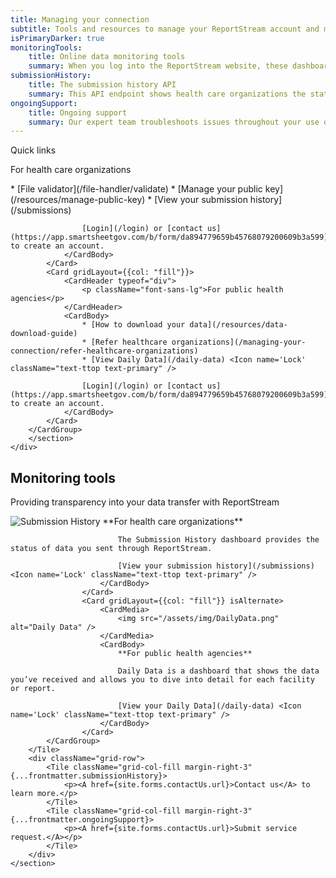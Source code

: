 ```yaml
---
title: Managing your connection
subtitle: Tools and resources to manage your ReportStream account and monitor your data
isPrimaryDarker: true
monitoringTools:
    title: Online data monitoring tools
    summary: When you log into the ReportStream website, these dashboards show what data you sent or received.
submissionHistory:
    title: The submission history API
    summary: This API endpoint shows health care organizations the status of data they’ve sent.
ongoingSupport:
    title: Ongoing support
    summary: Our expert team troubleshoots issues throughout your use of ReportStream.
---
```



<HeroWrapper className="bg-blue-5">
    <div className="grid-container">
        <section className="usa-section">
            <p className="margin-top-0 text-bold">Quick links</p>
            <CardGroup>
            <Card gridLayout={{col: "fill"}}>
                <CardHeader typeof="div">
                    <p className="font-sans-lg">For health care organizations</p>
                </CardHeader>
                <CardBody>
                    * [File validator](/file-handler/validate)
                    * [Manage your public key](/resources/manage-public-key) <Icon name='Lock' className="text-ttop text-primary" />
                    * [View your submission history](/submissions) <Icon name='Lock' className="text-ttop text-primary" />

                    [Login](/login) or [contact us](https://app.smartsheetgov.com/b/form/da894779659b45768079200609b3a599) to create an account.
                </CardBody>
            </Card>
            <Card gridLayout={{col: "fill"}}>
                <CardHeader typeof="div">
                    <p className="font-sans-lg">For public health agencies</p>
                </CardHeader>
                <CardBody>
                    * [How to download your data](/resources/data-download-guide)
                    * [Refer healthcare organizations](/managing-your-connection/refer-healthcare-organizations)
                    * [View Daily Data](/daily-data) <Icon name='Lock' className="text-ttop text-primary" />

                    [Login](/login) or [contact us](https://app.smartsheetgov.com/b/form/da894779659b45768079200609b3a599) to create an account.
                </CardBody>
            </Card>
        </CardGroup>
        </section>
    </div>
</HeroWrapper>
<HeroWrapper className="manage-connection grid-container">
    <section className="usa-section">
        <h2 className="font-sans-xl margin-top-0">Monitoring tools</h2>
        <p className="font-sans-lg margin-top-4 margin-bottom-8">Providing transparency into your data transfer with ReportStream </p>
        <Tile {...frontmatter.monitoringTools}>
            <CardGroup>
                    <Card gridLayout={{col: "fill"}} isAlternate>
                        <CardMedia>
                            <img src="/assets/img/SubmissionHistory.png" alt="Submission History" />
                        </CardMedia>
                        <CardBody>
                            **For health care organizations**

                            The Submission History dashboard provides the status of data you sent through ReportStream.

                            [View your submission history](/submissions) <Icon name='Lock' className="text-ttop text-primary" />
                        </CardBody>
                    </Card>
                    <Card gridLayout={{col: "fill"}} isAlternate>
                        <CardMedia>
                            <img src="/assets/img/DailyData.png" alt="Daily Data" />
                        </CardMedia>
                        <CardBody>
                            **For public health agencies**

                            Daily Data is a dashboard that shows the data you’ve received and allows you to dive into detail for each facility or report.

                            [View your Daily Data](/daily-data) <Icon name='Lock' className="text-ttop text-primary" />
                        </CardBody>
                    </Card>
            </CardGroup>
        </Tile>
        <div className="grid-row">
            <Tile className="grid-col-fill margin-right-3" {...frontmatter.submissionHistory}>
                <p><A href={site.forms.contactUs.url}>Contact us</A> to learn more.</p>
            </Tile>
            <Tile className="grid-col-fill margin-right-3" {...frontmatter.ongoingSupport}>
                <p><A href={site.forms.contactUs.url}>Submit service request.</A></p>
            </Tile>
        </div>
    </section>

</HeroWrapper>